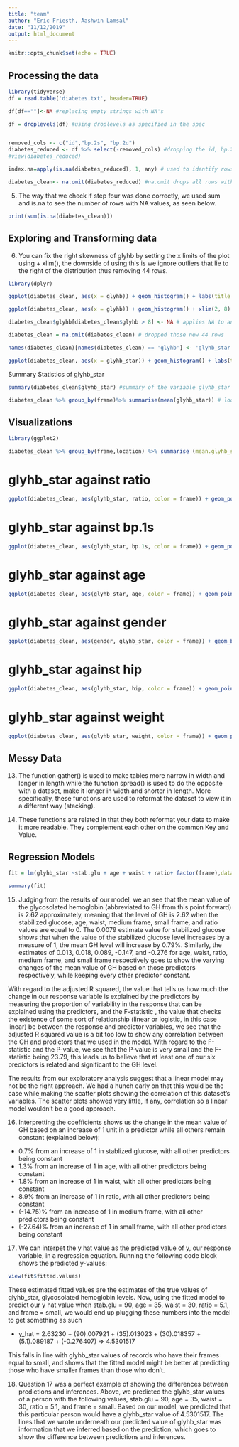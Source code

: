 ```yaml
---
title: "team"
author: "Eric Friesth, Aashwin Lamsal"
date: "11/12/2019"
output: html_document
---
```


```r
knitr::opts_chunk$set(echo = TRUE)
```

## Processing the data

```r
library(tidyverse)
df = read.table('diabetes.txt', header=TRUE)

df[df==""]<-NA #replacing empty strings with NA's

df = droplevels(df) #using droplevels as specified in the spec


removed_cols <- c("id","bp.2s", "bp.2d")
diabetes_reduced <- df %>% select(-removed_cols) #dropping the id, bp.2s, and bp.2d columns
#view(diabetes_reduced)

index.na=apply(is.na(diabetes_reduced), 1, any) # used to identify rows with missing value.

diabetes_clean<- na.omit(diabetes_reduced) #na.omit drops all rows with any NA Values

```
5. The way that we check if step four was done correctly, we used sum and is.na to see the
number of rows with NA values, as seen below.
```r
print(sum(is.na(diabetes_clean)))

```

## Exploring and Transforming data

6. You can fix the right skewness of glyhb by setting the x limits of the plot using + xlim(),
the downside of using this is we ignore outliers that lie to the right of the distribution
thus removing 44 rows.

```r
library(dplyr)

ggplot(diabetes_clean, aes(x = glyhb)) + geom_histogram() + labs(title = "Distribution of Glycosolated Hemoglobin", x = "Glycosolated Hemoglobin", y = "Frequency") # plotted a histogram of the variable glyhb to see the skewness

ggplot(diabetes_clean, aes(x = glyhb)) + geom_histogram() + xlim(2, 8) + labs(title = "Distribution of Glycosolated Hemoglobin", x = "Glycosolated Hemoglobin", y = "Frequency") # set limits on the x axis to create a better looking distribution without the outliers greater than 8

diabetes_clean$glyhb[diabetes_clean$glyhb > 8] <- NA # applies NA to any glyhb being greater than 8 

diabetes_clean = na.omit(diabetes_clean) # dropped those new 44 rows 

names(diabetes_clean)[names(diabetes_clean) == 'glyhb'] <- 'glyhb_star' # renamed that column to be glyhb_star

ggplot(diabetes_clean, aes(x = glyhb_star)) + geom_histogram() + labs(title = "Distribution of Glycosolated Hemoglobin", x = "Glycosolated Hemoglobin", y = "Frequency")
```

Summary Statistics of glyhb_star

```r

summary(diabetes_clean$glyhb_star) #summary of the variable glyhb_star

diabetes_clean %>% group_by(frame)%>% summarise(mean(glyhb_star)) # looking at the mean values of glyhb_star by the frames (small medium and large)

```

## Visualizations

```r
library(ggplot2)

diabetes_clean %>% group_by(frame,location) %>% summarise (mean.glyhb_star= mean(glyhb_star)) 

```

# glyhb_star against ratio
```r

ggplot(diabetes_clean, aes(glyhb_star, ratio, color = frame)) + geom_point() + labs(x= "Glycosolated Hemoglobin", y="Ratio", title = "Relationship between Glycosolated Hemoglobin and ratio")

```

# glyhb_star against bp.1s
```r
ggplot(diabetes_clean, aes(glyhb_star, bp.1s, color = frame)) + geom_point() + labs(x= "Glycosolated Hemoglobin", y="bp.1s", title = "Relationship between Glycosolated Hemoglobin and bp.1s")


```
# glyhb_star against age
```r
ggplot(diabetes_clean, aes(glyhb_star, age, color = frame)) + geom_point() + labs(x= "Glycosolated Hemoglobin", y="Age", title = "Relationship between Glycosolated Hemoglobin and age")


```
# glyhb_star against gender
```r

ggplot(diabetes_clean, aes(gender, glyhb_star, color = frame)) + geom_boxplot() + labs(x= "Gender", y="Glycosolated Hemoglobin", title = "Relationship between Glycosolated Hemoglobin and gender")

```
# glyhb_star against hip
```r
ggplot(diabetes_clean, aes(glyhb_star, hip, color = frame)) + geom_point() + labs(x= "Glycosolated Hemoglobin", y="Hip", title = "Relationship between Glycosolated Hemoglobin and hip")


```
# glyhb_star against weight
```r
ggplot(diabetes_clean, aes(glyhb_star, weight, color = frame)) + geom_point() + labs(x= "Glycosolated Hemoglobin", y="Weight", title = "Relationship between Glycosolated Hemoglobin and weight")


```

## Messy Data

13. The function gather() is used to make tables more narrow in width and longer in length
while the function spread() is used to do the opposite with a dataset, make it longer in width
and shorter in length. More specifically, these functions are used to reformat the dataset to
view it in a different way (stacking).

14. These functions are related in that they both reformat your data to make it more readable.
They complement each other on the common Key and Value. 

## Regression Models

```r

fit = lm(glyhb_star ~stab.glu + age + waist + ratio+ factor(frame),data=diabetes_clean)

summary(fit)

```

15. Judging from the results of our model, we an see that the mean value of the glycosolated
hemoglobin (abbreviated to GH from this point forward) is 2.62 approximately, meaning that the
level of GH is 2.62 when the stabilized glucose, age, waist, medium frame, small frame, and
ratio values are equal to 0. The 0.0079 estimate value for stabilized glucose shows that when
the value of the stabilized glucose level increases by a measure of 1, the mean GH level will
increase by 0.79%. Similarly, the estimates of 0.013, 0.018, 0.089, -0.147, and -0.276 for
age, waist, ratio, medium frame, and small frame respectively goes to show the varying changes
of the mean value of GH based on those predictors respectively, while keeping every other
predictor constant.

  With regard to the adjusted R squared, the value that tells us how much the change in our
response variable is explained by the predictors by measuring the proportion of variability in
the response that can be explained using the predictors, and the F-statistic , the value that
checks the existence of some sort of relationship (linear or logistic, in this case linear) be
between the response and predictor variables, we see that the adjusted R squared value is a
bit too low to show any correlation between the GH and predictors that we used in the model.
With regard to the F-statistic and the P-value, we see that the P-value is very small and the
F-statistic being 23.79, this leads us to believe that at least one of our six predictors is
related and significant to the GH level. 

  The results from our exploratory analysis suggest that a linear model may not be the right
approach. We had a hunch early on that this would be the case while making the scatter plots
showing the correlation of this dataset's variables. The scatter plots showed very little, if
any, correlation so a linear model wouldn't be a good approach. 

16. Interpretting the coefficients shows us the change in the mean value of GH based on an
increase of 1 unit in a predictor while all others remain constant (explained below):
  - 0.7% from an increase of 1 in stablized glucose, with all other predictors being constant
  - 1.3% from an increase of 1 in age, with all other predictors being constant
  - 1.8% from an increase of 1 in waist, with all other predictors being constant
  - 8.9% from an increase of 1 in ratio, with all other predictors being constant
  - (-14.75)% from an increase of 1 in medium frame, with all other predictors being constant
  - (-27.64)% from an increase of 1 in small frame, with all other predictors being constant


17. We can interpet the y hat value as the predicted value of y, our response variable, in a regression equation. Running the following code block shows the predicted y-values:

```r
view(fit$fitted.values)
```
These estimated fitted values are the estimates of the true values of glyhb_star, glycosolated hemoglobin levels. Now, using the fitted model to predict our y hat value when stab.glu = 90, age = 35, waist = 30, ratio = 5.1, and frame = small, we would end up plugging these numbers into the model to get something as such
  
  - y_hat = 2.63230 + (90).007921 + (35).013023 + (30).018357 + (5.1).089187 + (-0.276407) => 4.5301517
  
  This falls in line with glyhb_star values of records who have their frames equal to small, and shows that the fitted model might be better at predicting those who have smaller frames than those who don't.
  
18. Question 17 was a perfect example of showing the differences between predictions and inferences. Above, we predicted the glyhb_star values of a person with the following values, stab.glu = 90, age = 35, waist = 30, ratio = 5.1, and frame = small. Based on our model, we predicted that this particular person would have a glyhb_star value of 4.5301517. The lines that we wrote underneath our predicted value of glyhb_star was information that we inferred based on the prediction, which goes to show the difference between predictions and inferences. 
  
  




